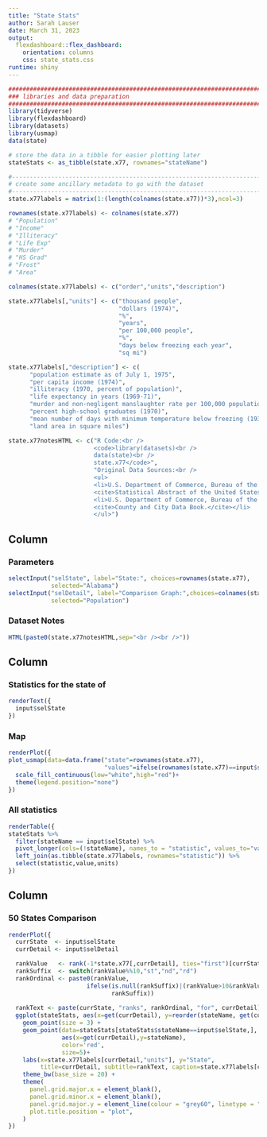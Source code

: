 ```yaml
---
title: "State Stats"
author: Sarah Lauser
date: March 31, 2023
output: 
  flexdashboard::flex_dashboard:
    orientation: columns
    css: state_stats.css
runtime: shiny
---
```



```r
################################################################################
### libraries and data preparation
################################################################################
library(tidyverse)
library(flexdashboard)
library(datasets)
library(usmap)
data(state)

# store the data in a tibble for easier plotting later
stateStats <- as_tibble(state.x77, rownames="stateName")

#-------------------------------------------------------------------------------
# create some ancillary metadata to go with the dataset
#-------------------------------------------------------------------------------
state.x77labels = matrix(1:(length(colnames(state.x77))*3),ncol=3)

rownames(state.x77labels) <- colnames(state.x77)
# "Population" 
# "Income"     
# "Illiteracy" 
# "Life Exp"   
# "Murder"     
# "HS Grad"    
# "Frost"      
# "Area"  

colnames(state.x77labels) <- c("order","units","description")

state.x77labels[,"units"] <- c("thousand people",
                               "dollars (1974)",
                               "%",
                               "years",
                               "per 100,000 people",
                               "%", 
                               "days below freezing each year",
                               "sq mi")

state.x77labels[,"description"] <- c(
      "population estimate as of July 1, 1975",
      "per capita income (1974)",
      "illiteracy (1970, percent of population)",
      "life expectancy in years (1969-71)",
      "murder and non-negligent manslaughter rate per 100,000 population (1976)",
      "percent high-school graduates (1970)",
      "mean number of days with minimum temperature below freezing (1931-1960) in capital or large city",
      "land area in square miles")

state.x77notesHTML <- c("R Code:<br />
                        <code>library(datasets)<br />
                        data(state)<br />
                        state.x77</code>",
                        "Original Data Sources:<br />
                        <ul>
                        <li>U.S. Department of Commerce, Bureau of the Census (1977) 
                        <cite>Statistical Abstract of the United States.</cite></li>
                        <li>U.S. Department of Commerce, Bureau of the Census (1977)
                        <cite>County and City Data Book.</cite></li>
                        </ul>")
```

Column {.sidebar}
-----------------------------------------------------------------------
### Parameters
```r
selectInput("selState", label="State:", choices=rownames(state.x77), 
            selected="Alabama")
selectInput("selDetail", label="Comparison Graph:",choices=colnames(state.x77),
            selected="Population")
```

### Dataset Notes
```r
HTML(paste0(state.x77notesHTML,sep="<br /><br />"))
```

Column {.main_content}
-----------------------------------------------------------------------
### Statistics for the state of {data-height=100}
```r
renderText({
  input$selState
})
```

### Map {data-height=400}
```r
renderPlot({
plot_usmap(data=data.frame("state"=rownames(state.x77),
                           "values"=ifelse(rownames(state.x77)==input$selState,1,0))) + 
  scale_fill_continuous(low="white",high="red")+
  theme(legend.position="none")
})
```

### All statistics {data-height=400}
```r
renderTable({
stateStats %>% 
  filter(stateName == input$selState) %>% 
  pivot_longer(cols=(!stateName), names_to = "statistic", values_to="value", values_transform=list(value = as.character)) %>%
  left_join(as.tibble(state.x77labels, rownames="statistic")) %>%
  select(statistic,value,units)
})
```

Column {.state_comparison}
-----------------------------------------------------------------------

### 50 States Comparison

```r
renderPlot({
  currState  <- input$selState
  currDetail <- input$selDetail

  rankValue   <- rank(-1*state.x77[,currDetail], ties="first")[currState]
  rankSuffix  <- switch(rankValue%%10,"st","nd","rd")
  rankOrdinal <- paste0(rankValue,
                      ifelse(is.null(rankSuffix)|(rankValue>10&rankValue<13),"th",
                             rankSuffix))
  
  rankText <- paste(currState, "ranks", rankOrdinal, "for", currDetail)
  ggplot(stateStats, aes(x=get(currDetail), y=reorder(stateName, get(currDetail)))) +
    geom_point(size = 3) +
    geom_point(data=stateStats[stateStats$stateName==input$selState,], 
               aes(x=get(currDetail),y=stateName), 
               color='red',
               size=5)+
    labs(x=state.x77labels[currDetail,"units"], y="State", 
         title=currDetail, subtitle=rankText, caption=state.x77labels[currDetail,"description"])+
    theme_bw(base_size = 20) + 
    theme(
      panel.grid.major.x = element_blank(),
      panel.grid.minor.x = element_blank(),
      panel.grid.major.y = element_line(colour = "grey60", linetype = "dashed"),
      plot.title.position = "plot",
    )
})  
```

